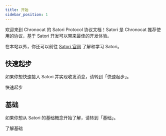 ```yaml
---
title: 开始
sidebar_position: 1
---
```



<AreaDevelop />

欢迎来到 Chronocat 的 Satori Protocol 协议文档！Satori 是 Chronocat
推荐使用的协议，基于 Satori 开发可以带来最佳的开发体验。

在本站以外，你还可以前往 [Satori 官网](https://satori.js.org/zh-CN/) 了解和学习 Satori。

## 快速起步

如果你想快速接入 Satori 并实现收发消息，请转到「快速起步」。

<Link
  className="button button--secondary button--lg"
  to="/develop/satori/quickstart"
>
  <span>快速起步</span>
</Link>

## 基础

如果你想从 Satori 的基础概念开始了解，请转到「基础」。

<Link
  className="button button--secondary button--lg"
  to="/develop/satori/fundamentals"
>
  <span>了解基础</span>
</Link>

